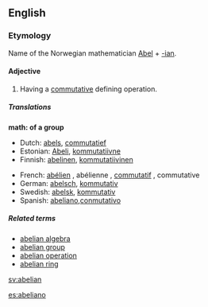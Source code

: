 {{see|Abelian}}
==English==
===Etymology===
Name of the Norwegian mathematician [[w:Niels Henrik Abel|Abel]] + [[-ian]].

====Adjective====
{{en-adj-notcomp}}

# {{algebra}} Having a [[commutative]] defining operation.

=====Translations=====

'''math: of a group'''
{{top}}
*Dutch: [[abels]], [[commutatief]]
*Estonian: [[Abeli]], [[kommutatiivne]]
*Finnish: [[abelinen]], [[kommutatiivinen]]
{{mid}}
*French: [[abélien]] {{m}}, abélienne {{f}}, [[commutatif]] {{m}}, commutative {{f}}
*German: [[abelsch]], [[kommutativ]]
*Swedish: [[abelsk]], [[kommutativ]]
*Spanish: [[abeliano]],[[conmutativo]]
{{bottom}}

=====Related terms=====
*[[abelian algebra]]
*[[abelian group]]
*[[abelian operation]] <!-- less widely attested -->
*[[abelian ring]]

[[sv:abelian]]

[[es:abeliano]]